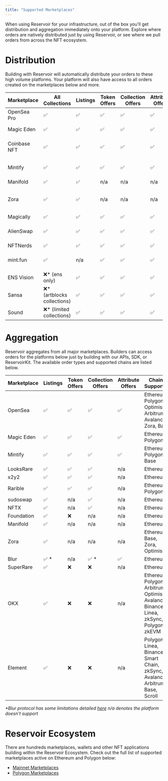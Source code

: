```yaml
---
title: "Supported Marketplaces"
---
```


When using Reservoir for your infrastructure, out of the box you'll get distribution and aggregation immediately onto your platform. Explore where orders are natively distributed just by using Reservoir, or see where we pull orders from across the NFT ecosystem.

# Distribution

Building with Reservoir will automatically distribute your orders to these high volume platforms. Your platform will also have access to all orders created on the marketplaces below and more.

| Marketplace  | All Collections             | Listings | Token Offers | Collection Offers | Attribute Offers | Chains Supported               |
| ------------ | --------------------------- | -------- | ------------ | ----------------- | ---------------- | ------------------------------ |
| OpenSea Pro  | ✅                           | ✅        | ✅            | ✅                 | ✅                | Ethereum                       |
| Magic Eden   | ✅                           | ✅        | ✅            | ✅                 | ✅                | Ethereum, Polygon              |
| Coinbase NFT | ✅                           | ✅        | ✅            | ✅                 | ✅                | Ethereum, Polygon, Base        |
| Mintify      | ✅                           | ✅        | ✅            | ✅                 | ✅                | Ethereum, Blast, Base          |
| Manifold     | ✅                           | ✅        | n/a          | n/a               | n/a              | Ethereum                       |
| Zora         | ✅                           | ✅        | n/a          | n/a               | n/a              | Ethereum, Base, Zora, Optimism |
| Magically    | ✅                           | ✅        | ✅            | ✅                 | ✅                | Ethereum                       |
| AlienSwap    | ✅                           | ✅        | ✅            | ✅                 | ✅                | Ethereum, Base, Linea          |
| NFTNerds     | ✅                           | ✅        | ✅            | ✅                 | ✅                | Ethereum                       |
| mint.fun     | ✅                           | n/a      | ✅            | ✅                 | ✅                | Ethereum, Optimism, Base, Zora |
| ENS Vision   | ❌\* (ens only)              | ✅        | ✅            | ✅                 | ✅                | Ethereum                       |
| Sansa        | ❌\* (artblocks collections) | ✅        | ✅            | ✅                 | ✅                | Ethereum                       |
| Sound        | ❌\* (limited collections)   | ✅        | ✅            | ✅                 | ✅                | Ethereum                       |

# Aggregation

Reservoir aggregates from all major marketplaces. Builders can access orders for the platforms below just by building with our APIs, SDK, or ReservoirKit. The available order types and supported chains are listed below.

| Marketplace | Listings | Token Offers | Collection Offers | Attribute Offers | Chains Supported                                                                        | Protocol                        |
| ----------- | -------- | ------------ | ----------------- | ---------------- | --------------------------------------------------------------------------------------- | ------------------------------- |
| OpenSea     | ✅        | ✅            | ✅                 | ✅                | Ethereum, Polygon, Optimism, Arbitrum, Avalanche, Zora, Base                            | Seaport                         |
| Magic Eden  | ✅        | ✅            | ✅                 | ✅                | Ethereum, Polygon                                                                       | Payment Processor               |
| Mintify     | ✅        | ✅            | ✅                 | ✅                | Ethereum, Polygon, Base                                                                 | Seaport & Payment Processor     |
| LooksRare   | ✅        | ✅            | ✅                 | n/a              | Ethereum                                                                                | LooksRare                       |
| x2y2        | ✅        | ✅            | ✅                 | n/a              | Ethereum                                                                                | X2Y2                            |
| Rarible     | ✅        | ✅            | ✅                 | n/a              | Ethereum, Polygon                                                                       | Rarible                         |
| sudoswap    | ✅        | n/a          | ✅                 | n/a              | Ethereum                                                                                | Sudoswap                        |
| NFTX        | ✅        | n/a          | ✅                 | n/a              | Ethereum                                                                                | NFTX                            |
| Foundation  | ✅        | ❌            | n/a               | n/a              | Ethereum                                                                                | Foundation                      |
| Manifold    | ✅        | n/a          | n/a               | n/a              | Ethereum                                                                                | Manifold                        |
| Zora        | ✅        | n/a          | n/a               | n/a              | Ethereum, Base, Zora, Optimism                                                          | Zora Asks 1.1                   |
| Blur        | ✅ \*     | n/a          | ✅ \*              | ✅                | Ethereum                                                                                | Blur                            |
| SuperRare   | ✅        | ❌            | ❌                 | n/a              | Ethereum                                                                                | Superrare                       |
| OKX         | ✅        | ❌            | ❌                 | n/a              | Ethereum, Polygon, Arbitrum, Optimism, Avalanche, Binance, Linea, zkSync, Polygon zkEVM | seaport                         |
| Element     | ✅        | ❌            | ❌                 | n/a              | Polygon, Linea, Binance Smart Chain, zkSync, Avalanche, Arbitrum, Base, Scroll          | element-erc721/ element-erc1155 |

*\*Blur protocol has some limitations detailed [here](/reference/blur-api#blur-limitations)* *n/a denotes the platform doesn't support*

# Reservoir Ecosystem

There are hundreds marketplaces, wallets and other NFT applications building within the Reservoir Ecosystem. Check out the full list of supported marketplaces active on Ethereum and Polygon below:

* [Mainnet Marketplaces](https://dune.com/queries/3021910)
* [Polygon Marketplaces](https://dune.com/queries/3021915)
